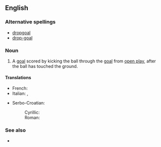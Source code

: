 ==English==

===Alternative spellings===
*[[dropgoal]]
*[[drop-goal]]

===Noun===
{{en-noun|sg=[[drop]] [[goal]]}}

# {{rugby union|rugby league}} A [[goal]] scored by kicking the ball through the [[goal]] from [[open play]], after the ball has touched the ground.

====Translations====
{{trans-top}}
*French: {{t+|fr|drop|m}}
*Italian: {{t+|it|drop|m}}, {{t|it|calcio di rimbalzo|m}}
{{trans-mid}}
* Serbo-Croatian:
*: Cyrillic: {{t|sh|пропали гол|m|sc=Cyrl}}
*: Roman: {{t|sh|propali gol|m}}
{{trans-bottom}}

===See also===
*{{pedialite}}
